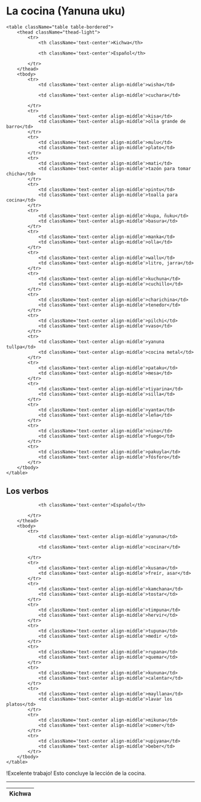 
# La cocina (Yanuna uku)


    <table className="table table-bordered">
        <thead className="thead-light">
            <tr>
                <th className='text-center'>Kichwa</th>

                <th className='text-center'>Español</th>                

            </tr>
        </thead>
        <tbody>
            <tr>
                <td className='text-center align-middle'>wisha</td>

                <td className='text-center align-middle'>cuchara</td>                           

            </tr>
            <tr>
                <td className='text-center align-middle'>kisa</td>
                <td className='text-center align-middle'>olla grande de barro</td>                              
            </tr>
            <tr>
                <td className='text-center align-middle'>mulu</td>
                <td className='text-center align-middle'>plato</td>                              
            </tr>  
            <tr>
                <td className='text-center align-middle'>mati</td>
                <td className='text-center align-middle'>tazón para tomar chicha</td>                              
            </tr>
            <tr>
                <td className='text-center align-middle'>pintu</td>
                <td className='text-center align-middle'>toalla para cocina</td>                              
            </tr>
            <tr>
                <td className='text-center align-middle'>kupa, ñuku</td>
                <td className='text-center align-middle'>basura</td>                              
            </tr>
            <tr>
                <td className='text-center align-middle'>manka</td>
                <td className='text-center align-middle'>olla</td>                              
            </tr>
            <tr>
                <td className='text-center align-middle'>wallu</td>
                <td className='text-center align-middle'>litro, jarra</td>                              
            </tr>
            <tr>
                <td className='text-center align-middle'>kuchuna</td>
                <td className='text-center align-middle'>cuchillo</td>                              
            </tr>
            <tr>
                <td className='text-center align-middle'>charichina</td>
                <td className='text-center align-middle'>tenedor</td>                              
            </tr>
            <tr>
                <td className='text-center align-middle'>pilchi</td>
                <td className='text-center align-middle'>vaso</td>                              
            </tr>
            <tr>
                <td className='text-center align-middle'>yanuna tullpa</td>
                <td className='text-center align-middle'>cocina metal</td>                              
            </tr>  
            <tr>
                <td className='text-center align-middle'>pataku</td>
                <td className='text-center align-middle'>mesa</td>                              
            </tr>  
            <tr>
                <td className='text-center align-middle'>tiyarina</td>
                <td className='text-center align-middle'>silla</td>                              
            </tr>  
            <tr>
                <td className='text-center align-middle'>yanta</td>
                <td className='text-center align-middle'>leña</td>                              
            </tr>  
            <tr>
                <td className='text-center align-middle'>nina</td>
                <td className='text-center align-middle'>fuego</td>                              
            </tr>  
            <tr>
                <td className='text-center align-middle'>pakuyla</td>
                <td className='text-center align-middle'>fósforo</td>                              
            </tr>           
        </tbody>
    </table>

## Los verbos

<table className="table table-bordered">
        <thead className="thead-light">
            <tr>
                <th className='text-center'>Kichwa</th>

                <th className='text-center'>Español</th>                

            </tr>
        </thead>
        <tbody>
            <tr>
                <td className='text-center align-middle'>yanuna</td>

                <td className='text-center align-middle'>cocinar</td>                           

            </tr>
            <tr>
                <td className='text-center align-middle'>kusana</td>
                <td className='text-center align-middle'>freír, asar</td>                              
            </tr>
            <tr>
                <td className='text-center align-middle'>kamchana</td>
                <td className='text-center align-middle'>tostar</td>                              
            </tr>  
            <tr>
                <td className='text-center align-middle'>timpuna</td>
                <td className='text-center align-middle'>hervir</td>                              
            </tr>
            <tr>
                <td className='text-center align-middle'>tupuna</td>
                <td className='text-center align-middle'>medir </td>                              
            </tr>
            <tr>
                <td className='text-center align-middle'>rupana</td>
                <td className='text-center align-middle'>quemar</td>                              
            </tr>
            <tr>
                <td className='text-center align-middle'>kununa</td>
                <td className='text-center align-middle'>calentar</td>                              
            </tr>
            <tr>
                <td className='text-center align-middle'>mayllana</td>
                <td className='text-center align-middle'>lavar los platos</td>                              
            </tr>
            <tr>
                <td className='text-center align-middle'>mikuna</td>
                <td className='text-center align-middle'>comer</td>                              
            </tr>
            <tr>
                <td className='text-center align-middle'>upiyana</td>
                <td className='text-center align-middle'>beber</td>                              
            </tr>                      
        </tbody>
    </table>

!Excelente trabajo! Esto concluye la lección de la cocina.

<hr />
<MiniTestForm lecture="kitchen" />